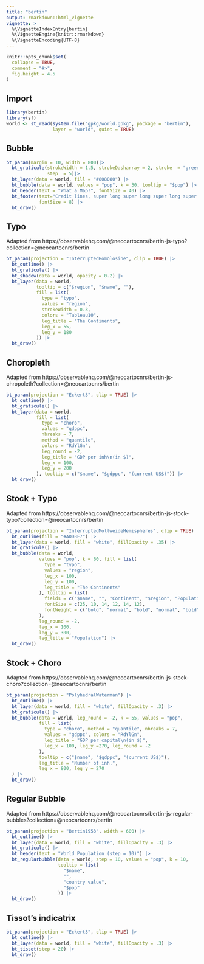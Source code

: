 ```yaml
---
title: "bertin"
output: rmarkdown::html_vignette
vignette: >
  %\VignetteIndexEntry{bertin}
  %\VignetteEngine{knitr::rmarkdown}
  %\VignetteEncoding{UTF-8}
---
```


```r
knitr::opts_chunk$set(
  collapse = TRUE,
  comment = "#>", 
  fig.height = 4.5
)
```

## Import

```r
library(bertin)
library(sf)
world <- st_read(system.file("gpkg/world.gpkg", package = "bertin"),
                 layer = "world", quiet = TRUE)
```

## Bubble

```r
bt_param(margin = 10, width = 800)|>
  bt_graticule(strokeWidth = 1.5, strokeDasharray = 2, stroke  = "green", 
               step  = 5)|>
  bt_layer(data = world, fill = "#808080") |>
  bt_bubble(data = world, values = "pop", k = 30, tooltip = "$pop") |>
  bt_header(text = "What a Map!", fontSize = 40) |>
  bt_footer(text="Credit lines, super long super long super long super ", 
            fontSize = 8) |>
  bt_draw()
```



## Typo

Adapted from https://observablehq.com/@neocartocnrs/bertin-js-typo?collection=@neocartocnrs/bertin

```r
bt_param(projection = "InterruptedHomolosine", clip = TRUE) |>
  bt_outline() |>
  bt_graticule() |>
  bt_shadow(data = world, opacity = 0.2) |>
  bt_layer(data = world,
           tooltip = c("$region", "$name", ""),
           fill = list(
             type = "typo",
             values = "region",
             strokeWidth = 0.3,
             colors = "Tableau10",
             leg_title = "The Continents",
             leg_x = 55,
             leg_y = 180
           )) |>
  bt_draw()
```

## Choropleth

Adapted from https://observablehq.com/@neocartocnrs/bertin-js-chropoleth?collection=@neocartocnrs/bertin

```r
bt_param(projection = "Eckert3", clip = TRUE) |>
  bt_outline() |>
  bt_graticule() |>
  bt_layer(data = world,
           fill = list(
             type = "choro",
             values = "gdppc",
             nbreaks = 7,
             method = "quantile",
             colors = "RdYlGn",
             leg_round = -2,
             leg_title = "GDP per inh\n(in $)",
             leg_x = 100,
             leg_y = 200
           ), tooltip = c("$name", "$gdppc", "(current US$)")) |>
  bt_draw()
```

## Stock + Typo

Adapted from https://observablehq.com/@neocartocnrs/bertin-js-stock-typo?collection=@neocartocnrs/bertin

```r
bt_param(projection = "InterruptedMollweideHemispheres", clip = TRUE) |>
  bt_outline(fill = "#ADD8F7") |>
  bt_layer(data = world, fill = "white", fillOpacity = .35) |>
  bt_graticule() |>
  bt_bubble(data = world,
            values = "pop", k = 60, fill = list(
              type = "typo",
              values = "region",
              leg_x = 100,
              leg_y = 100,
              leg_title = "The Continents"
            ), tooltip = list(
              fields = c("$name", "", "Continent", "$region", "Population", "$pop"),
              fontSize = c(25, 10, 14, 12, 14, 12),
              fontWeight = c("bold", "normal", "bold", "normal", "bold", "normal")
            ),
            leg_round = -2,
            leg_x = 100,
            leg_y = 300,
            leg_title = "Population") |>
  bt_draw()
```

## Stock + Choro

Adapted from https://observablehq.com/@neocartocnrs/bertin-js-stock-choro?collection=@neocartocnrs/bertin

```r
bt_param(projection = "PolyhedralWaterman") |>
  bt_outline() |>
  bt_layer(data = world, fill = "white", fillOpacity = .3) |>
  bt_graticule() |>
  bt_bubble(data = world, leg_round = -2, k = 55, values = "pop",
            fill = list(
              type = "choro", method = "quantile", nbreaks = 7, 
              values = "gdppc", colors = "RdYlGn", 
              leg_title = "GDP per capital\n(in $)",
              leg_x = 100, leg_y =270, leg_round = -2
            ),
            tooltip = c("$name", "$gdppc", "(current US$)"),
            leg_title = "Number of inh.",
            leg_x = 800, leg_y = 270
  ) |>
  bt_draw()
```

## Regular Bubble

Adapted from https://observablehq.com/@neocartocnrs/bertin-js-regular-bubbles?collection=@neocartocnrs/bertin

```r
bt_param(projection = "Bertin1953", width = 600) |>
  bt_outline() |>
  bt_layer(data = world, fill = "white", fillOpacity = .3) |>
  bt_graticule() |>
  bt_header(text = "World Population (step = 10)") |>
  bt_regularbubble(data = world, step = 10, values = "pop", k = 10,
                   tooltip = list(
                     "$name",
                     "",
                     "country value",
                     "$pop"
                   )) |>
  bt_draw()
```

## Tissot's indicatrix

```r
bt_param(projection = "Eckert3", clip = TRUE) |>
  bt_outline() |>
  bt_layer(data = world, fill = "white", fillOpacity = .3) |>
  bt_tissot(step = 20) |>
  bt_draw()
```

